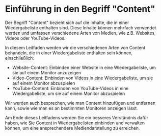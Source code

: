 # Einführung in den Begriff "Content"

Der Begriff "Content" bezieht sich auf die Inhalte, die in einer Wiedergabeliste enthalten sind. Diese Inhalte können mehrfach verwendet werden und umfassen verschiedene Arten von Medien, wie z.B. Websites, Videos oder YouTube-Videos.

In diesem Leitfaden werden wir die verschiedenen Arten von Content behandeln, die in einer Wiedergabeliste enthalten sein können, einschließlich:

- Website-Content: Einbinden einer Website in eine Wiedergabeliste, um sie auf einem Monitor anzuzeigen
- Video-Content: Einbinden von Videos in eine Wiedergabeliste, um sie auf einem Monitor abzuspielen
- YouTube-Content: Einbinden von YouTube-Videos in eine Wiedergabeliste, um sie auf einem Monitor abzuspielen

Wir werden auch besprechen, wie man Content hinzufügen und entfernen kann, sowie wie man es an bestimmten Monitoren anzeigen lässt.

Am Ende dieses Leitfadens werden Sie ein besseres Verständnis dafür haben, wie Sie Content in Wiedergabelisten einbinden und verwalten können, um eine ansprechendere Mediendarstellung zu erreichen.